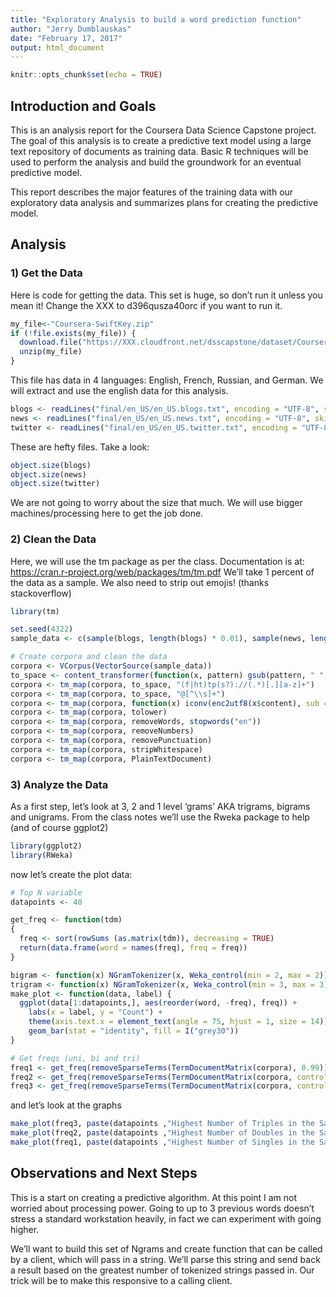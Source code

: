 ```yaml
---
title: "Exploratory Analysis to build a word prediction function"
author: "Jerry Dumblauskas"
date: "February 17, 2017"
output: html_document
---
```


```r
knitr::opts_chunk$set(echo = TRUE)
```

## Introduction and Goals

This is an analysis report for the Coursera Data Science Capstone project. The goal of this analysis is to create a predictive text model using a large text repository of documents as training data. Basic R techniques will be used to perform the analysis and build the groundwork for an eventual predictive model.

This report describes the major features of the training data with our exploratory data analysis and summarizes plans for creating the predictive model.


## Analysis
### 1) Get the Data
Here is code for getting the data.  This set is huge, so don't run it unless you mean it!  Change the XXX to d396qusza40orc if you want to run it.

```r
my_file<-"Coursera-SwiftKey.zip"
if (!file.exists(my_file)) {
  download.file("https://XXX.cloudfront.net/dsscapstone/dataset/Coursera-SwiftKey.zip", destfile=my_file)
  unzip(my_file)
}
```

This file has data in 4 languages: English, French, Russian, and German.  We will extract and use the english data for this analysis.
```r
blogs <- readLines("final/en_US/en_US.blogs.txt", encoding = "UTF-8", skipNul = TRUE)
news <- readLines("final/en_US/en_US.news.txt", encoding = "UTF-8", skipNul = TRUE)
twitter <- readLines("final/en_US/en_US.twitter.txt", encoding = "UTF-8", skipNul = TRUE)
```

These are hefty files.  Take a look:
```r
object.size(blogs)
object.size(news)
object.size(twitter)
```

We are not going to worry about the size that much.  We will use bigger machines/processing here to get the job done.

### 2) Clean the Data
Here, we will use the tm package as per the class.  Documentation is at: <https://cran.r-project.org/web/packages/tm/tm.pdf>
We'll take 1 percent of the data as a sample.  We also need to strip out emojis! (thanks stackoverflow)


```r
library(tm)

set.seed(4322)
sample_data <- c(sample(blogs, length(blogs) * 0.01), sample(news, length(news) * 0.01), sample(twitter, length(twitter) * 0.01))

# Create corpora and clean the data
corpora <- VCorpus(VectorSource(sample_data))
to_space <- content_transformer(function(x, pattern) gsub(pattern, " ", x))
corpora <- tm_map(corpora, to_space, "(f|ht)tp(s?)://(.*)[.][a-z]+")
corpora <- tm_map(corpora, to_space, "@[^\\s]+")
corpora <- tm_map(corpora, function(x) iconv(enc2utf8(x$content), sub = "byte"))
corpora <- tm_map(corpora, tolower)
corpora <- tm_map(corpora, removeWords, stopwords("en"))
corpora <- tm_map(corpora, removeNumbers)
corpora <- tm_map(corpora, removePunctuation)
corpora <- tm_map(corpora, stripWhitespace)
corpora <- tm_map(corpora, PlainTextDocument)
```


### 3) Analyze the Data
As a first step, let's look at 3, 2 and 1 level 'grams' AKA trigrams, bigrams and unigrams.  From the class notes we'll use the Rweka package to help (and of course ggplot2)

```r
library(ggplot2)
library(RWeka)
```

now let's create the plot data:
```r

# Top N variable
datapoints <- 40

get_freq <- function(tdm) 
{
  freq <- sort(rowSums (as.matrix(tdm)), decreasing = TRUE)
  return(data.frame(word = names(freq), freq = freq))
}

bigram <- function(x) NGramTokenizer(x, Weka_control(min = 2, max = 2))
trigram <- function(x) NGramTokenizer(x, Weka_control(min = 3, max = 3))
make_plot <- function(data, label) {
  ggplot(data[1:datapoints,], aes(reorder(word, -freq), freq)) +
    labs(x = label, y = "Count") +
    theme(axis.text.x = element_text(angle = 75, hjust = 1, size = 14)) +
    geom_bar(stat = "identity", fill = I("grey30"))
}

# Get freqs (uni, bi and tri)
freq1 <- get_freq(removeSparseTerms(TermDocumentMatrix(corpora), 0.99))
freq2 <- get_freq(removeSparseTerms(TermDocumentMatrix(corpora, control = list(tokenize = bigram)), 0.99))
freq3 <- get_freq(removeSparseTerms(TermDocumentMatrix(corpora, control = list(tokenize = trigram)), 0.99))
```

and let's look at the graphs
```r
make_plot(freq3, paste(datapoints ,"Highest Number of Triples in the Sample set"))
make_plot(freq2, paste(datapoints ,"Highest Number of Doubles in the Sample set"))
make_plot(freq1, paste(datapoints ,"Highest Number of Singles in the Sample set"))
```


## Observations and Next Steps

This is a start on creating a predictive algorithm.  At this point I am not worried about processing power.  Going to up to 3 previous words doesn't stress a standard workstation heavily, in fact we can experiment with going higher.

We'll want to build this set of Ngrams and create function that can be called by a client, which will pass in a string.  We'll parse this string and send back a result based on the greatest number of tokenized strings passed in.  Our trick will be to make this responsive to a calling client.
